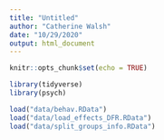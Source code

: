 ```yaml
---
title: "Untitled"
author: "Catherine Walsh"
date: "10/29/2020"
output: html_document
---
```


```r
knitr::opts_chunk$set(echo = TRUE)
```

```r

library(tidyverse)
library(psych)

load("data/behav.RData")
load("data/load_effects_DFR.RData")
load("data/split_groups_info.RData")

```




